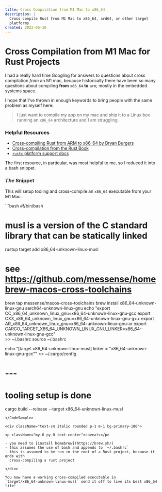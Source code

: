 ```yaml
---
title: Cross Compilation from M1 Mac to x86_64
description: |
  Cross compile Rust from M1 Mac to x86_64, ard64, or other target
  platforms
created: 2022-06-10
---
```




# Cross Compilation from M1 Mac for Rust Projects

I had a really hard time Googling for answers to questions about cross
compilation *from* an M1 mac, because historically there have been so many
questions about compiling **from** `x86_64` **to** `arm`; mostly in the
embedded systems space.

I hope that I've thrown in enough keywords to bring people with the same
problem as myself here:

> I just want to compile my app on my mac and ship it to a Linux box running an
> `x86_64` architecture and I am struggling.

### Helpful Resources

- [Cross-compiling Rust from ARM to x86-64 by Bryan Burgers](https://burgers.io/cross-compile-rust-from-arm-to-x86-64)
- [Cross-compilation from the Rust Book](https://rust-lang.github.io/rustup/cross-compilation.html)
- [`rustc` platform support docs](https://doc.rust-lang.org/nightly/rustc/platform-support.html)

The first resource, in particular, was most helpful to me, so I reduced it into
a bash snippet.

### *The* Snippet

This will setup tooling and cross-compile an `x86_64` executable from your M1
Mac.

<CodeSample>
```bash
#!/bin/bash

# musl is a version of the C standard library that can be statically linked
rustup target add x86_64-unknown-linux-musl

# see https://github.com/messense/homebrew-macos-cross-toolchains
brew tap messense/macos-cross-toolchains
brew install x86_64-unknown-linux-gnu aarch64-unknown-linux-gnu
echo "export CC_x86_64_unknown_linux_gnu=x86_64-unknown-linux-gnu-gcc
export CXX_x86_64_unknown_linux_gnu=x86_64-unknown-linux-gnu-g++
export AR_x86_64_unknown_linux_gnu=x86_64-unknown-linux-gnu-ar
export CARGO_TARGET_X86_64_UNKNOWN_LINUX_GNU_LINKER=x86_64-unknown-linux-gnu-gcc" \
    >> ~/.bashrc
source ~/.bashrc

echo "[target.x86_64-unknown-linux-musl]
linker = \"x86_64-unknown-linux-gnu-gcc\"" >> ~/.cargo/config

# ---
# tooling setup is done
cargo build --release --target x86_64-unknown-linux-musl
```
</CodeSample>

<div className="text-sm italic rounded p-1 m-1 bg-primary-100">

<p className="my-0 py-0 text-center">caveats</p>

- you need to [install homebrew](https://brew.sh/)
- this assumes the use of bash and appends to `~/.bashrc`
- this is assumed to be run in the root of a Rust project, because it ends with
  cross-compiling a rust project

</div>

You now have a working cross-compiled executable in
`target/x86_64-unknown-linux-musl` send it off to live its best x86_64 life!
